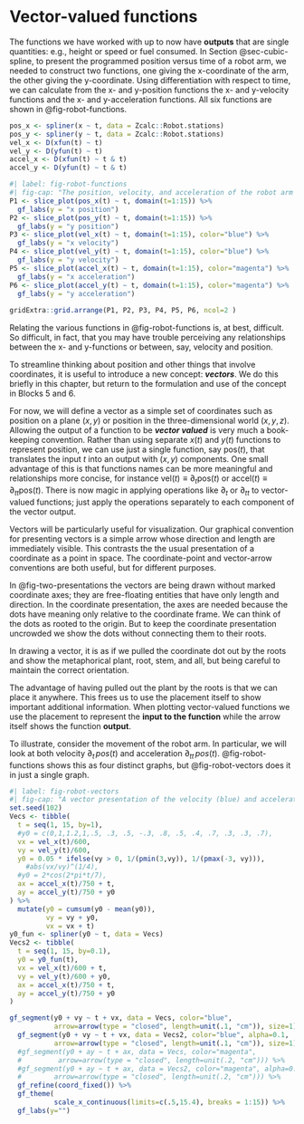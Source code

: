 # Vector-valued functions

The functions we have worked with up to now have **outputs** that are single quantities: e.g., height or speed or fuel consumed. In Section @sec-cubic-spline, to present the programmed position versus time of a robot arm, we needed to construct two functions, one giving the x-coordinate of the arm, the other giving the y-coordinate. Using differentiation with respect to time, we can calculate from the x- and y-position functions the x- and y-velocity functions and the x- and y-acceleration functions. All six functions are shown in @fig-robot-functions.

```r
pos_x <- spliner(x ~ t, data = Zcalc::Robot.stations)
pos_y <- spliner(y ~ t, data = Zcalc::Robot.stations)
vel_x <- D(xfun(t) ~ t)
vel_y <- D(yfun(t) ~ t)
accel_x <- D(xfun(t) ~ t & t)
accel_y <- D(yfun(t) ~ t & t)
```

```r
#| label: fig-robot-functions
#| fig-cap: "The position, velocity, and acceleration of the robot arm as a function of time. The x-coordinate is the left column, the y-coordinate the right column."
P1 <- slice_plot(pos_x(t) ~ t, domain(t=1:15)) %>%
  gf_labs(y = "x position")
P2 <- slice_plot(pos_y(t) ~ t, domain(t=1:15)) %>%
  gf_labs(y = "y position")
P3 <- slice_plot(vel_x(t) ~ t, domain(t=1:15), color="blue") %>%
  gf_labs(y = "x velocity")
P4 <- slice_plot(vel_y(t) ~ t, domain(t=1:15), color="blue") %>%
  gf_labs(y = "y velocity")
P5 <- slice_plot(accel_x(t) ~ t, domain(t=1:15), color="magenta") %>%
  gf_labs(y = "x acceleration")
P6 <- slice_plot(accel_y(t) ~ t, domain(t=1:15), color="magenta") %>%
  gf_labs(y = "y acceleration")
                   
gridExtra::grid.arrange(P1, P2, P3, P4, P5, P6, ncol=2 )
```

Relating the various functions in @fig-robot-functions is, at best, difficult. So difficult, in fact, that you may have trouble perceiving any relationships between the x- and y-functions or between, say, velocity and position.

To streamline thinking about position and other things that involve coordinates, it is useful to introduce a new concept: ***vectors***. We do this briefly in this chapter, but return to the formulation and use of the concept in Blocks 5 and 6.

For now, we will define a vector as a simple set of coordinates such as position on a plane $(x, y)$ or position in the three-dimensional world $(x, y, z)$. Allowing the output of a function to be ***vector valued*** is very much a book-keeping convention. Rather than using separate $x(t)$ and $y(t)$ functions to represent position, we can use just a single function, say $\text{pos}(t)$, that translates the input $t$ into an output with $(x, y)$ components. One small advantage of this is that functions names can be more meaningful and relationships more concise, for instance $\text{vel}(t) \equiv \partial_t \text{pos}(t)$ or $\text{accel}(t) \equiv \partial_{tt} \text{pos}(t)$. There is now magic in applying operations like $\partial_t$ or $\partial_{tt}$ to vector-valued functions; just apply the operations separately to each component of the vector output.

Vectors will be particularly useful for visualization. Our graphical convention for presenting vectors is a simple arrow whose direction and length are immediately visible. This contrasts the the usual presentation of a coordinate as a point in space. The coordinate-point and vector-arrow conventions are both useful, but for different purposes.



In @fig-two-presentations the vectors are being drawn without marked coordinate axes; they are free-floating entities that have only length and direction. In the coordinate presentation, the axes are needed because the dots have meaning only relative to the coordinate frame. We can think of the dots as rooted to the origin. But to keep the coordinate presentation uncrowded we show the dots without connecting them to their roots.

In drawing a vector, it is as if we pulled the coordinate dot out by the roots and show the metaphorical plant, root, stem, and all, but being careful to maintain the correct orientation.

The advantage of having pulled out the plant by the roots is that we can place it anywhere. This frees us to use the placement itself to show important additional information. When plotting vector-valued functions we use the placement to represent the **input to the function** while the arrow itself shows the function **output**.

To illustrate, consider the movement of the robot arm. In particular, we will look at both velocity $\partial_t\, pos(t)$ and acceleration $\partial_{tt}\, pos(t)$.  @fig-robot-functions shows this as four distinct graphs, but @fig-robot-vectors does it in just a single graph.

```r
#| label: fig-robot-vectors
#| fig-cap: "A vector presentation of the velocity (blue) and acceleration (magenta) of the robot arm as functions of time."
set.seed(102)
Vecs <- tibble(
  t = seq(1, 15, by=1),
  #y0 = c(0,1,1.2,1,.5, .3, .5, -.3, .8, .5, .4, .7, .3, .3, .7),
  vx = vel_x(t)/600,
  vy = vel_y(t)/600,
  y0 = 0.05 * ifelse(vy > 0, 1/(pmin(3,vy)), 1/(pmax(-3, vy))),
    #abs(vx/vy)^(1/4),
  #y0 = 2*cos(2*pi*t/7),
  ax = accel_x(t)/750 + t,
  ay = accel_y(t)/750 + y0
) %>%
  mutate(y0 = cumsum(y0 - mean(y0)), 
         vy = vy + y0,
         vx = vx + t)
y0_fun <- spliner(y0 ~ t, data = Vecs)
Vecs2 <- tibble(
  t = seq(1, 15, by=0.1),
  y0 = y0_fun(t),
  vx = vel_x(t)/600 + t,
  vy = vel_y(t)/600 + y0,
  ax = accel_x(t)/750 + t,
  ay = accel_y(t)/750 + y0
)

gf_segment(y0 + vy ~ t + vx, data = Vecs, color="blue",
           arrow=arrow(type = "closed", length=unit(.1, "cm")), size=1) %>%
  gf_segment(y0 + vy ~ t + vx, data = Vecs2, color="blue", alpha=0.1,
           arrow=arrow(type = "closed", length=unit(.1, "cm")), size=1) %>%
  #gf_segment(y0 + ay ~ t + ax, data = Vecs, color="magenta",
  #         arrow=arrow(type = "closed", length=unit(.2, "cm"))) %>%
  #gf_segment(y0 + ay ~ t + ax, data = Vecs2, color="magenta", alpha=0.4,
  #        arrow=arrow(type = "closed", length=unit(.2, "cm"))) %>%
  gf_refine(coord_fixed()) %>%
  gf_theme(
           scale_x_continuous(limits=c(.5,15.4), breaks = 1:15)) %>%
  gf_labs(y="")
```
